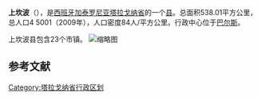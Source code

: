 {{Orphan|time=2016-12-20T11:28:15+00:00}}

{{Infobox settlement
| name                    = 上坎波
| native_name             = Alto Campo
| settlement_type         = 县
| image_skyline           = Vista aérea del Monasterio de Santes Creus.jpg
| imagesize               = 
| image_caption           = 
| image_flag              = 
| flag_size               = 
| image_shield            = 
| shield_size             = 
| image_map               = Localització de l'Alt Camp.svg
| map_caption             = 在塔拉戈纳省得位置
| pushpin_map             = Spain
| pushpin_label_position  = 
| pushpin_map_caption     = 在西班牙的位置
| latd  =41   |latm  =17  |lats  =00 |latNS  = N 
| longd =1   |longm =15 |longs =00 |longEW = E 
| subdivision_type        = 国家
| subdivision_name        = 西班牙
| subdivision_type1       = [[西班牙行政区划|自治区]]
| subdivision_name1       = [[加泰罗尼亚|加泰罗尼亚]]
| subdivision_type2       = [[省_(西班牙)|省]]
| subdivision_name2       = [[塔拉戈纳省|塔拉戈纳省]]
| area_total_km2          = 538.01
| population_total        = 45001
| population_as_of        = 2009年
| population_density_km2  = auto
| website                 = 
| footnotes               = 
}}
'''上坎波'''（{{lang-es|Alto Campo}}），是[[西班牙|西班牙]][[加泰罗尼亚|加泰罗尼亚]][[塔拉戈纳省|塔拉戈纳省]]的一个[[县_(西班牙)|县]]。总面积538.01平方公里，总人口4 5001（2009年），人口密度84人/平方公里。行政中心位于[[巴尔斯_(加泰罗尼亚)|巴尔斯]]。

上坎波县包含23个市镇。
[[File:AltCampmunis.png|缩略图]]

==参考文献==
{{reflist}}

[[Category:塔拉戈纳省行政区划|Category:塔拉戈纳省行政区划]]